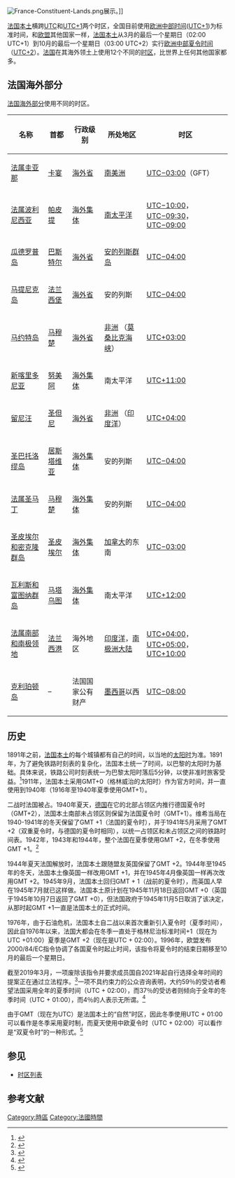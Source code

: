 [[Image:France-Constituent-Lands.png|thumb]]展示。]]

[[法国本土|法国本土]]横跨[[UTC|UTC]]和[[UTC+1|UTC+1]]两个时区，全国目前使用[[欧洲中部时间|欧洲中部时间]]([[UTC+1|UTC+1]])为标准时间，和[[欧盟|欧盟]]其他国家一样，[[法国本土|法国本土]]从3月的最后一个星期日（02:00 UTC+1）到10月的最后一个星期日（03:00 UTC+2）实行[[欧洲中部夏令时间|欧洲中部夏令时间]]（[[UTC+2|UTC+2]]）。[[法国|法国]]在其海外领土上使用12个不同的[[时区|时区]]，比世界上任何其他国家都多。

==法国海外部分==
[[法国海外部分|法国海外部分]]使用不同的时区。
{| class="wikitable sortable"
! 名称 !! 首都 !! 行政级别 !! 所处地区!! 时区
|-
| [[法属圭亚那|法属圭亚那]]
| [[開雲_(法屬圭亞那)|卡宴]]
|[[海外省|海外省]]
| [[南美洲|南美洲]]
| [[UTC−03:00|UTC−03:00]]（GFT）
|-
| [[法属波利尼西亚|法属波利尼西亚]]
| [[帕皮提|帕皮提]]
|[[海外集体|海外集体]]
| [[太平洋|南太平洋]]
| [[UTC−10:00|UTC−10:00]]，[[UTC−09:30|UTC−09:30]]，[[UTC−09:00|UTC−09:00]]
|-
| [[瓜德罗普岛|瓜德罗普岛]]
| [[巴斯特尔_(瓜德罗普)|巴斯特尔]]
|[[海外省|海外省]]
| [[安的列斯群岛|安的列斯群岛]]
| [[UTC−04:00|UTC−04:00]]
|-
| [[马提尼克岛|马提尼克岛]]
| [[法兰西堡|法兰西堡]]
|[[海外省|海外省]]
|安的列斯
| [[UTC−04:00|UTC−04:00]]
|-
| [[马约特岛|马约特岛]]
| [[马穆楚|马穆楚]]
|[[海外省|海外省]]
| [[非洲|非洲]] （[[莫桑比克海峡|莫桑比克海峡]]）
| [[UTC+03:00|UTC+03:00]]
|-
| [[新喀里多尼亚|新喀里多尼亚]]
| [[努美阿|努美阿]]
|[[海外集体|海外集体]]
|南太平洋
| [[UTC+11:00|UTC+11:00]]
|-
| [[留尼汪|留尼汪]]
| [[圣但尼_(留尼汪)|圣但尼]]
|[[海外省|海外省]]
| [[非洲|非洲]] （[[印度洋|印度洋]]）
| [[UTC+04:00|UTC+04:00]]
|-
| [[圣巴托洛缪岛|圣巴托洛缪岛]]
| [[居斯塔维亚|居斯塔维亚]]
|[[海外集体|海外集体]]
|安的列斯
| [[UTC−04:00|UTC−04:00]]
|-
| [[法属圣马丁|法属圣马丁]]
| [[马穆楚|马穆楚]]
|[[海外集体|海外集体]]
|安的列斯
| [[UTC−04:00|UTC−04:00]]
|-
| [[圣皮埃尔和密克隆群岛|圣皮埃尔和密克隆群岛]]
| [[圣皮埃尔_(圣皮埃尔和密克隆)|圣皮埃尔]]
|[[海外集体|海外集体]]
| [[加拿大|加拿大]]的东南
| [[UTC−03:00|UTC−03:00]]
|-
| [[瓦利斯和富图纳群岛|瓦利斯和富图纳群岛]]
| [[马塔乌图|马塔乌图]]
|[[海外集体|海外集体]]
|南太平洋
| [[UTC+12:00|UTC+12:00]]
|-
| [[法属南部和南极领地|法属南部和南极领地]]
| [[法兰西港|法兰西港]]
|海外地区
| [[印度洋|印度洋]]，[[南极洲|南极洲大陆]]
| [[UTC+04:00|UTC+04:00]]，[[UTC+05:00|UTC+05:00]]，[[UTC+10:00|UTC+10:00]]
|-
| [[克利珀顿岛|克利珀顿岛]]
| –
|法国国家公有财产
|[[墨西哥|墨西哥]]以西
| [[UTC−08:00|UTC−08:00]]
|}
==历史==
1891年之前，[[法国本土|法国本土]]的每个城镇都有自己的时间，以当地的[[太阳时|太阳时]]为准。1891年，为了避免铁路时刻表的复杂化，法国本土统一了时间，以巴黎的太阳时为基础。具体来说，铁路公司时刻表统一为巴黎太阳时落后5分钟，以使非准时旅客受益。<ref>{{cite journal|last=Angelier|first=Maryse|title=Voyage en train au temps des compagnies, 1832-1937|journal=Vie du Rail & des transports|year=1998|issue=96}}</ref>1911年，法国本土采用GMT+0（格林威治的太阳时）作为官方时间，并一直使用到1940年（1916年至1940年夏季使用GMT+1）。

二战时法国被占。1940年夏天，[[德国|德国]]在它的北部占领区内推行德国夏令时（GMT+2），法国本土南部未占领区则保留为法国夏令时（GMT+1）。维希当局在1940-1941年的冬天保留了GMT +1（法国的夏令时），并于1941年5月采用了GMT +2（双重夏令时，与德国的夏令时相同），以统一占领区和未占领区之间的铁路时间表。1942年，1943年和1944年，整个法国在夏季使用GMT +2，在冬季使用GMT +1。<ref name=Poulle>{{cite journal|last=Poulle|first=Yvonne|title=La France à l'heure allemande|journal=Bibliothèque de l'école des chartes|year=1999|volume=157|issue=2|pages=493–502|url=http://www.persee.fr/doc/bec_0373-6237_1999_num_157_2_450989|accessdate=29 March 2016|doi=10.3406/bec.1999.450989|archive-date=2020-02-18|archive-url=https://web.archive.org/web/20200218115404/https://www.persee.fr/doc/bec_0373-6237_1999_num_157_2_450989|dead-url=no}}</ref>

1944年夏天法国解放时，法国本土跟随盟友英国保留了GMT +2。1944年至1945年的冬天，法国本土像英国一样改用GMT +1，并在1945年4月像英国一样再次改用GMT +2。1945年9月，法国本土回归GMT + 1（战前的夏令时），而英国人早在1945年7月就已这样做。法国本土原计划在1945年11月18日返回GMT +0（英国于1945年10月7日返回了GMT +0），但法国政府于1945年11月5日取消了该决定，从那时起GMT +1一直是法国本土的正式时间。

1976年，由于石油危机，法国本土自二战以来首次重新引入夏令时（夏季时间），因此自1976年以来，法国大都会在冬季一直处于格林尼治标准时间+1（现在为UTC +01:00）夏季是GMT +2（现在是UTC + 02:00）。1996年，欧盟发布2000/84/EC指令协调了各国夏令时起止时间，该指令将夏令时的结束日期移至10月的最后一个星期日。

截至2019年3月，一项废除该指令并要求成员国自2021年起自行选择全年时间的提案正在通过立法程序。<ref>{{cite news |title=Euro MPs vote to end summer time clock changes |url=https://www.bbc.com/news/world-europe-47704345 |work=BBC News |date=26 March 2019 |accessdate=2020-04-17 |archive-date=2021-03-07 |archive-url=https://web.archive.org/web/20210307093430/https://www.bbc.com/news/world-europe-47704345 |dead-url=no }}</ref>一项不具约束力的公众咨询表明，大约59％的受访者希望法国采用全年的夏季时间（UTC + 02:00），而37％的受访者则倾向于全年的冬季时间（UTC + 01:00），而4％的人表示无所谓。<ref>{{cite news |title=Forever summer: French vote overwhelmingly to scrap changing of the clocks |url=https://www.thelocal.fr/20190307/forever-summer-80-of-french-people-want-stop-changing-clocks |work=www.thelocal.fr |date=7 March 2019 |accessdate=2020-04-17 |archive-date=2019-07-09 |archive-url=https://web.archive.org/web/20190709133035/https://www.thelocal.fr/20190307/forever-summer-80-of-french-people-want-stop-changing-clocks |dead-url=no }}</ref>

由于GMT（现在为UTC）是法国本土的“自然”时区，因此冬季使用UTC + 01:00可以看作是冬季采用夏时制，而夏天使用中欧夏令时（UTC + 02:00）可以看作是“双夏令时”的一种形式。<ref>{{cite web|last=Thorsen|first=Steffen|title=France and Spain kicks into "Double Summer Time"|url=http://www.timeanddate.com/news/time/france-spain-summer-time.html|publisher=Time and Date.com|accessdate=11 January 2012|archive-date=2020-09-25|archive-url=https://web.archive.org/web/20200925042809/https://www.timeanddate.com/news/time/france-spain-summer-time.html|dead-url=no}}</ref>

==参见==
*[[时区列表|时区列表]]

== 参考文献 ==
{{reflist}}

{{歐洲題目|標準時間}}

[[Category:時區|Category:時區]]
[[Category:法國時間|Category:法國時間]]